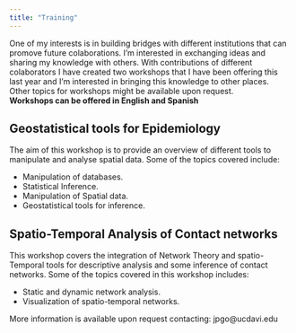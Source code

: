 ```yaml
---
title: "Training"
---
```


One of my interests is in building bridges with different institutions that can promove future colaborations. I'm interested in exchanging ideas and sharing my knowledge with others. With contributions of different colaborators I have created two workshops that I have been offering this last year and I'm interested in bringing this knowledge to other places.  
Other topics for workshops might be available upon request.  
**Workshops can be offered in English and Spanish**

## Geostatistical tools for Epidemiology

The aim of this workshop is to provide an overview of different tools to manipulate and analyse spatial data. Some of the topics covered include:  

  - Manipulation of databases.
  - Statistical Inference.
  - Manipulation of Spatial data.
  - Geostatistical tools for inference.
  
## Spatio-Temporal Analysis of Contact networks

This workshop covers the integration of Network Theory and spatio-Temporal tools for descriptive analysis and some inference of contact networks. Some of the topics covered in this workshop includes:

  - Static and dynamic network analysis.
  - Visualization of spatio-temporal networks.
  
  
More information is available upon request contacting: jpgo@ucdavi.edu